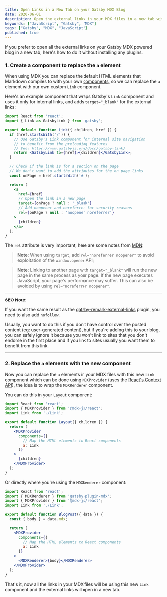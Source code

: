 ```yaml
---
title: Open Links in a New Tab on your Gatsby MDX Blog
date: 2020-06-01
description: Open the external links in your MDX files in a new tab without any plugins.
keywords: ["JavaScript", "Gatsby", "MDX"]
tags: ["Gatsby", "MDX", "JavaScript"]
published: true
---
```


If you prefer to open all the external links on your Gatsby MDX powered blog in a new tab, here's how to do it without installing any plugins.

### 1. Create a component to replace the `a` element

When using MDX you can replace the default HTML elements that Markdown compiles to with your own [components](https://mdxjs.com/getting-started#working-with-components), so we can replace the `a` element with our own custom `Link` component.

Here's an example component that wraps Gatsby's `Link` component and uses it only for internal links, and adds `target="_blank"` for the external links:

```jsx {title: src/components/Link.js}{lineNumbers: true}{copy: true}
import React from 'react';
import { Link as GatsbyLink } from 'gatsby';

export default function Link({ children, href }) {
  if (href.startsWith('/')) {
    // Use Gatsby's Link component for internal site navigation
    // to benefit from the preloading features
    // See: https://www.gatsbyjs.org/docs/gatsby-link/
    return <GatsbyLink to={href}>{children}</GatsbyLink>;
  }

  // Check if the link is for a section on the page
  // We don't want to add the attributes for the on page links
  const onPage = href.startsWith('#');

  return (
    <a
      href={href}
      // Open the link in a new page
      target={onPage ? null : '_blank'}
      // Add noopener and noreferrer for security reasons
      rel={onPage ? null : 'noopener noreferrer'}
    >
      {children}
    </a>
  );
}
```

The `rel` attribute is very important, here are some notes from [MDN](https://developer.mozilla.org/en-US/docs/Web/HTML/Element/a):

> **Note**: When using `target`, add `rel="noreferrer noopener"` to avoid exploitation of the `window.opener` API;

> **Note**: Linking to another page with `target="_blank"` will run the new page in the same process as your page. If the new page executes JavaScript, your page's performance may suffer. This can also be avoided by using `rel="noreferrer noopener"`.

---

**SEO Note**:

If you want the same result as the [gatsby-remark-external-links](https://www.gatsbyjs.org/packages/gatsby-remark-external-links/) plugin, you need to also add `nofollow`.

Usually, you want to do this if you don't have control over the posted content (eg: user-generated content), but if you're adding this to your blog, you can safely ignore it because you won't link to sites that you don't endorse in the first place and if you link to sites usually you want them to benefit from this link.

---

### 2. Replace the `a` elements with the new component

Now you can replace the `a` elements in your MDX files with this new `Link` component which can be done using `MDXProvider` (uses the [React's Context API](https://reactjs.org/docs/context.html)), the idea is to wrap the `MDXRenderer` component.

You can do this in your `Layout` component:

```jsx {title: src/components/Layout.js}{lineNumbers: true}{copy: true}
import React from 'react';
import { MDXProvider } from '@mdx-js/react';
import Link from './Link';

export default function Layout({ children }) {
  return (
    <MDXProvider
      components={{
        // Map the HTML elements to React components
        a: Link
      }}
    >
      {children}
    </MDXProvider>
  );
}
```

Or directly where you're using the `MDXRenderer` component:

```jsx {title: src/templates/blog-post.js}{lineNumbers: true}{copy: true}
import React from 'react';
import { MDXRenderer } from 'gatsby-plugin-mdx';
import { MDXProvider } from '@mdx-js/react';
import Link from './Link';

export default function BlogPost({ data }) {
  const { body } = data.mdx;

  return (
    <MDXProvider
      components={{
        // Map the HTML elements to React components
        a: Link
      }}
    >
      <MDXRenderer>{body}</MDXRenderer>
    </MDXProvider>
  );
}
```

That's it, now all the links in your MDX files will be using this new `Link` component and the external links will open in a new tab.
